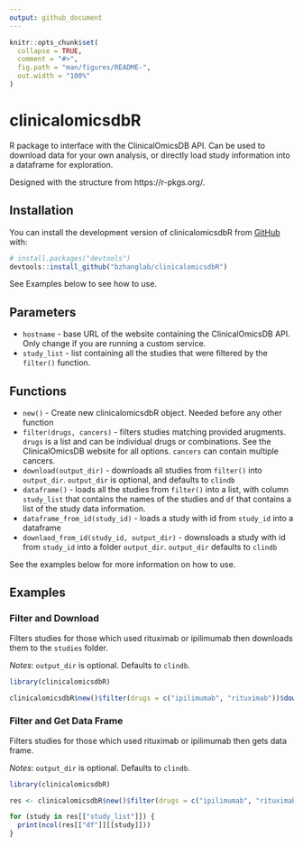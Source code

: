 ```yaml
---
output: github_document
---
```


<!-- README.md is generated from README.Rmd. Please edit that file -->

```r
knitr::opts_chunk$set(
  collapse = TRUE,
  comment = "#>",
  fig.path = "man/figures/README-",
  out.width = "100%"
)
```

# clinicalomicsdbR

<!-- badges: start -->
<!-- badges: end -->

R package to interface with the ClinicalOmicsDB API. Can be used to download data for your own analysis, or directly load study information into a dataframe for exploration.

Designed with the structure from https://r-pkgs.org/.

## Installation

You can install the development version of clinicalomicsdbR from [GitHub](https://github.com/) with:

``` r
# install.packages("devtools")
devtools::install_github("bzhanglab/clinicalomicsdbR")
```

See Examples below to see how to use.

## Parameters

- `hostname` - base URL of the website containing the ClinicalOmicsDB API. Only change if you are running a custom service.
- `study_list` - list containing all the studies that were filtered by the `filter()` function.

## Functions

- `new()` - Create new clinicalomicsdbR object. Needed before any other
  function
- `filter(drugs, cancers)` - filters studies matching provided
  arugments. `drugs` is a list and can be individual drugs or
  combinations. See the ClinicalOmicsDB website for all options.
  `cancers` can contain multiple cancers.
- `download(output_dir)` - downloads all studies from `filter()` into
  `output_dir`. `output_dir` is optional, and defaults to `clindb`
- `dataframe()` - loads all the studies from `filter()` into a
  list, with column `study_list` that contains the names of the
  studies and `df` that contains a list of the study data information.
- `dataframe_from_id(study_id)` - loads a study with id from `study_id` into a dataframe
- `downlaod_from_id(study_id, output_dir)` - downsloads a study with id from `study_id` into a folder `output_dir`. `output_dir` defaults to `clindb`

See the examples below for more information on how to use.

## Examples

### Filter and Download

Filters studies for those which used rituximab or ipilimumab then downloads them to the `studies` folder.

*Notes*: `output_dir` is optional. Defaults to `clindb`.

```r
library(clinicalomicsdbR)

clinicalomicsdbR$new()$filter(drugs = c("ipilimumab", "rituximab"))$download(output_dir = "studies") # downloads all files
```

### Filter and Get Data Frame

Filters studies for those which used rituximab or ipilimumab then gets data frame. 

*Notes*: `output_dir` is optional. Defaults to `clindb`.

``` r
library(clinicalomicsdbR)

res <- clinicalomicsdbR$new()$filter(drugs = c("ipilimumab", "rituximab"))$dataframe(); # downloads all files

for (study in res[["study_list"]]) {
  print(ncol(res[["df"]][[study]]))
}
```

<!-- ```{r example} -->
<!-- library(clinicalomicsdbR) -->
<!-- ## basic filtering -->

<!-- clinicalomicsdbR$new()$filter(drugs=c("paclitaxel"))$study_list[[1]] -->
<!-- ``` -->


